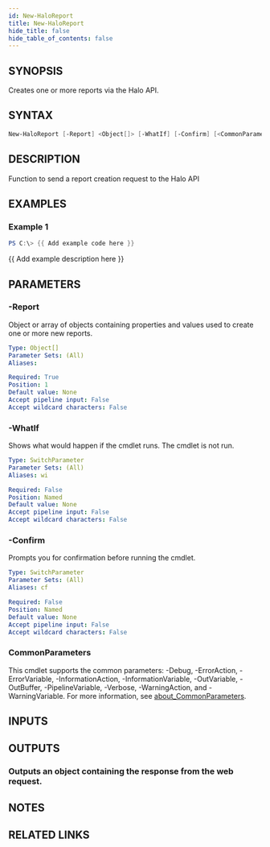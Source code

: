```yaml
---
id: New-HaloReport
title: New-HaloReport
hide_title: false
hide_table_of_contents: false
---
```


## SYNOPSIS

Creates one or more reports via the Halo API.

## SYNTAX

```powershell
New-HaloReport [-Report] <Object[]> [-WhatIf] [-Confirm] [<CommonParameters>]
```

## DESCRIPTION

Function to send a report creation request to the Halo API

## EXAMPLES

### Example 1

```powershell
PS C:\> {{ Add example code here }}
```

{{ Add example description here }}

## PARAMETERS

### -Report

Object or array of objects containing properties and values used to create one or more new reports.

```yaml
Type: Object[]
Parameter Sets: (All)
Aliases:

Required: True
Position: 1
Default value: None
Accept pipeline input: False
Accept wildcard characters: False
```

### -WhatIf

Shows what would happen if the cmdlet runs.
The cmdlet is not run.

```yaml
Type: SwitchParameter
Parameter Sets: (All)
Aliases: wi

Required: False
Position: Named
Default value: None
Accept pipeline input: False
Accept wildcard characters: False
```

### -Confirm

Prompts you for confirmation before running the cmdlet.

```yaml
Type: SwitchParameter
Parameter Sets: (All)
Aliases: cf

Required: False
Position: Named
Default value: None
Accept pipeline input: False
Accept wildcard characters: False
```

### CommonParameters

This cmdlet supports the common parameters: -Debug, -ErrorAction, -ErrorVariable, -InformationAction, -InformationVariable, -OutVariable, -OutBuffer, -PipelineVariable, -Verbose, -WarningAction, and -WarningVariable. For more information, see [about_CommonParameters](http://go.microsoft.com/fwlink/?LinkID=113216).

## INPUTS

## OUTPUTS

### Outputs an object containing the response from the web request.

## NOTES

## RELATED LINKS

